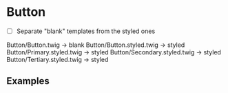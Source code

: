 
<Meta title="Atoms/Button" />

# Button

- [ ] Separate "blank" templates from the styled ones

Button/Button.twig  → blank
Button/Button.styled.twig → styled
Button/Primary.styled.twig → styled
Button/Secondary.styled.twig → styled
Button/Tertiary.styled.twig → styled

## Examples

<Canvas>
  <Story name="Primary">
    <div className="space-y-4">
      <RenderTwig path="atoms/Button/Button.twig" label="Primary" />
      <RenderTwig path="atoms/Button/Button.twig" label="Primary" attr={{ disabled: true }} />
      <RenderTwig path="atoms/Button/Button.twig" label="Primary" icon="globe" />
      <RenderTwig path="atoms/Button/Button.twig" label="Primary" icon="globe" iconPosition="before" />
      <RenderTwig path="atoms/Button/Button.twig" label="Primary" icon="globe" iconPosition="after" />
      <RenderTwig path="atoms/Button/Button.twig" label="Primary" icon="globe" iconOnly />
    </div>
  </Story>
</Canvas>

<Canvas>
  <Story name="Secondary">
    <div className="space-y-4">
      <RenderTwig path="atoms/Button/Button.twig" label="Secondary" type="secondary" />
      <RenderTwig path="atoms/Button/Button.twig" label="Secondary" type="secondary" attr={{ disabled: true }} />
      <RenderTwig path="atoms/Button/Button.twig" label="Secondary" type="secondary" icon="globe" />
      <RenderTwig path="atoms/Button/Button.twig" label="Secondary" type="secondary" icon="globe" iconPosition="before" />
      <RenderTwig path="atoms/Button/Button.twig" label="Secondary" type="secondary" icon="globe" iconPosition="after" />
      <RenderTwig path="atoms/Button/Button.twig" label="Secondary" type="secondary" icon="globe" iconOnly />
    </div>
  </Story>
</Canvas>
